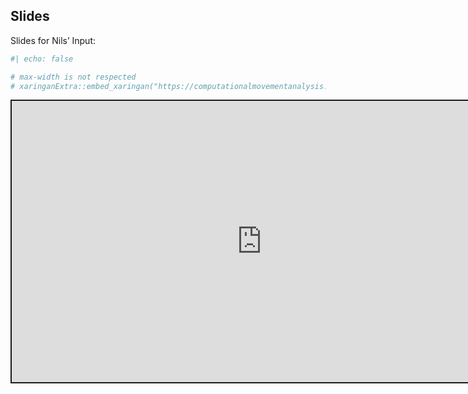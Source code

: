 ## Slides

Slides for Nils' Input:

```r
#| echo: false

# max-width is not respected
# xaringanExtra::embed_xaringan("https://computationalmovementanalysis.github.io/Slides/introduction2git.html",max_width = "800px")
```

<div class="shareagain" style="min-width:300px;margin:1em auto;max-width:800px;">
  <iframe src="https://computationalmovementanalysis.github.io/Slides/introduction2git.html" width="800" height="450" style="border:2px solid currentColor;" loading="lazy" allowfullscreen></iframe>
  <script>fitvids('.shareagain', {players: 'iframe'});</script>
</div>
